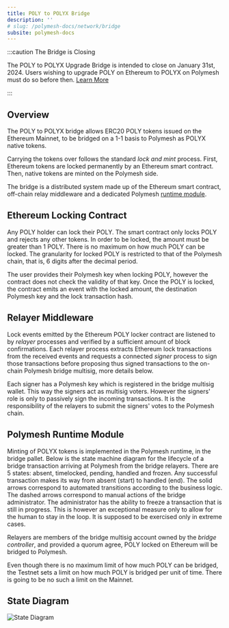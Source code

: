 ```yaml
---
title: POLY to POLYX Bridge
description: ''
# slug: /polymesh-docs/network/bridge
subsite: polymesh-docs
---
```


:::caution The Bridge is Closing

The POLY to POLYX Upgrade Bridge is intended to close on January 31st, 2024. Users wishing to upgrade POLY on Ethereum to POLYX on Polymesh must do so before then. [Learn More](https://polymesh.network/blog/the-poly-polyx-upgrade-bridge-is-closing)

:::

## Overview

The POLY to POLYX bridge allows ERC20 POLY tokens issued on the Ethereum Mainnet, to be bridged on a 1-1 basis to Polymesh as POLYX native tokens.

Carrying the tokens over follows the standard _lock and mint_ process. First, Ethereum tokens are locked permanently by an Ethereum smart contract. Then, native tokens are minted on the Polymesh side.

The bridge is a distributed system made up of the Ethereum smart contract, off-chain relay middleware and a dedicated Polymesh [runtime module](https://docs.polymesh.live/pallet_bridge/index.html).

## Ethereum Locking Contract

Any POLY holder can lock their POLY. The smart contract only locks POLY and rejects any other tokens. In order to be locked, the amount must be greater than 1 POLY. There is no maximum on how much POLY can be locked. The granularity for locked POLY is restricted to that of the Polymesh chain, that is, 6 digits after the decimal period.

The user provides their Polymesh key when locking POLY, however the contract does not check the validity of that key. Once the POLY is locked, the contract emits an event with the locked amount, the destination Polymesh key and the lock transaction hash.

## Relayer Middleware

Lock events emitted by the Ethereum POLY locker contract are listened to by _relayer_ processes and verified by a sufficient amount of block confirmations. Each relayer process extracts Ethereum lock transactions from the received events and requests a connected _signer_ process to sign those transactions before proposing thus signed transactions to the on-chain Polymesh bridge multisig, more details below.

Each signer has a Polymesh key which is registered in the bridge multisig wallet. This way the signers act as multisig voters. However the signers' role is only to passively sign the incoming transactions. It is the responsibility of the relayers to submit the signers' votes to the Polymesh chain.

## Polymesh Runtime Module

Minting of POLYX tokens is implemented in the Polymesh runtime, in the bridge pallet. Below is the state machine diagram for the lifecycle of a bridge transaction arriving at Polymesh from the bridge relayers. There are 5 states: absent, timelocked, pending, handled and frozen. Any successful transaction makes its way from absent (start) to handled (end). The solid arrows correspond to automated transitions according to the business logic. The dashed arrows correspond to manual actions of the bridge administrator. The administrator has the ability to freeze a transaction that is still in progress. This is however an exceptional measure only to allow for the human to stay in the loop. It is supposed to be exercised only in extreme cases.

Relayers are members of the bridge multisig account owned by the _bridge controller_, and provided a quorum agree, POLY locked on Ethereum will be bridged to Polymesh.

Even though there is no maximum limit of how much POLY can be bridged, the Testnet sets a limit on how much POLY is bridged per unit of time. There is going to be no such a limit on the Mainnet.

## State Diagram

![State Diagram](../images/Bridge.png)
